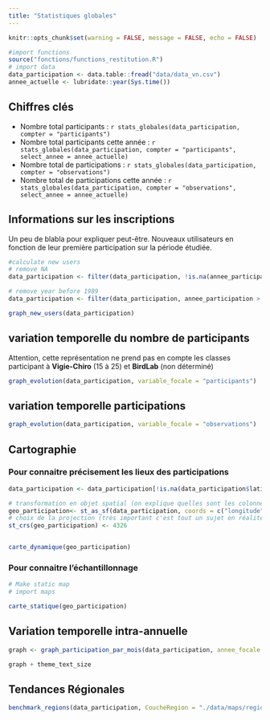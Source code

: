 ```yaml
---
title: "Statistiques globales"
---
```


```r
knitr::opts_chunk$set(warning = FALSE, message = FALSE, echo = FALSE) 

```

```r
#import functions
source("fonctions/functions_restitution.R")
# import data
data_participation <- data.table::fread("data/data_vn.csv")
annee_actuelle <- lubridate::year(Sys.time())
```

## Chiffres clés

- Nombre total participants : `r stats_globales(data_participation, compter = "participants")`
- Nombre total participants cette année : `r stats_globales(data_participation, compter = "participants", select_annee = annee_actuelle)`
- Nombre total de participations : `r stats_globales(data_participation, compter = "observations")`
- Nombre total de participations cette année : `r stats_globales(data_participation, compter = "observations", select_annee = annee_actuelle)`

## Informations sur les inscriptions

Un peu de blabla pour expliquer peut-être. Nouveaux utilisateurs en fonction de leur première participation sur la période étudiée.

```r
#calculate new users
# remove NA
data_participation <- filter(data_participation, !is.na(annee_participation))

# remove year before 1989
data_participation <- filter(data_participation, annee_participation > 1989)

graph_new_users(data_participation)

```

## variation temporelle du nombre de participants

Attention, cette représentation ne prend pas en compte les classes participant à **Vigie-Chiro** (15 à 25) et **BirdLab** (non déterminé)

```r
graph_evolution(data_participation, variable_focale = "participants")


```

## variation temporelle participations

```r


graph_evolution(data_participation, variable_focale = "observations")

```

## Cartographie

### Pour connaitre précisement les lieux des participations

```r

data_participation <- data_participation[!is.na(data_participation$latitude),]

# transformation en objet spatial (on explique quelles sont les colonnes pour creer une "geometry")
geo_participation<- st_as_sf(data_participation, coords = c("longitude", "latitude"))
# choix de la projection (très important c'est tout un sujet en réalité)
st_crs(geo_participation) <- 4326


carte_dynamique(geo_participation)

```

### Pour connaitre l'échantillonnage

```r
# Make static map
# import maps

carte_statique(geo_participation)
```


## Variation temporelle intra-annuelle


```r
graph <- graph_participation_par_mois(data_participation, annee_focale = annee_actuelle)

graph + theme_text_size 
```


## Tendances Régionales

```r
benchmark_regions(data_participation, CoucheRegion = "./data/maps/region_shp/contours-geographiques-des-nouvelles-regions-metropole.shp")
```


